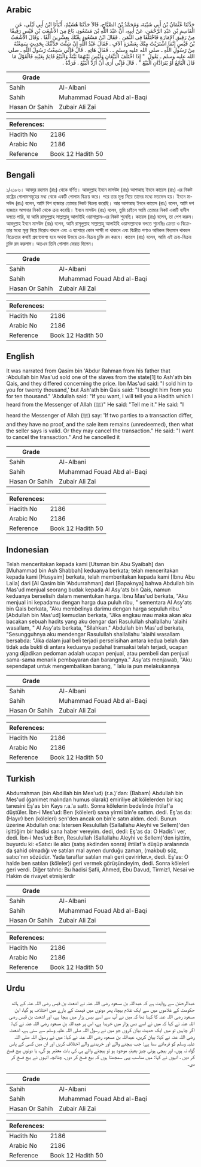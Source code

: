 ## Arabic


<div dir="rtl" lang="ar" style={{fontSize:'larger',backgroundColor:'#f8f9fa',padding:20}}>
حَدَّثَنَا عُثْمَانُ بْنُ أَبِي شَيْبَةَ، وَمُحَمَّدُ بْنُ الصَّبَّاحِ، قَالاَ حَدَّثَنَا هُشَيْمٌ، أَنْبَأَنَا ابْنُ أَبِي لَيْلَى، عَنِ الْقَاسِمِ بْنِ عَبْدِ الرَّحْمَنِ، عَنْ أَبِيهِ، أَنَّ عَبْدَ اللَّهِ بْنَ مَسْعُودٍ، بَاعَ مِنَ الأَشْعَثِ بْنِ قَيْسٍ رَقِيقًا مِنْ رَقِيقِ الإِمَارَةِ فَاخْتَلَفَا فِي الثَّمَنِ ‏.‏ فَقَالَ ابْنُ مَسْعُودٍ بِعْتُكَ بِعِشْرِينَ أَلْفًا ‏.‏ وَقَالَ الأَشْعَثُ بْنُ قَيْسٍ إِنَّمَا اشْتَرَيْتُ مِنْكَ بِعَشْرَةِ آلاَفٍ ‏.‏ فَقَالَ عَبْدُ اللَّهِ إِنْ شِئْتَ حَدَّثْتُكَ بِحَدِيثٍ سَمِعْتُهُ مِنْ رَسُولِ اللَّهِ ـ صلى الله عليه وسلم ـ ‏.‏ فَقَالَ هَاتِهِ ‏.‏ قَالَ فَإِنِّي سَمِعْتُ رَسُولَ اللَّهِ ـ صلى الله عليه وسلم ـ يَقُولُ ‏ "‏ إِذَا اخْتَلَفَ الْبَيِّعَانِ وَلَيْسَ بَيْنَهُمَا بَيِّنَةٌ وَالْبَيْعُ قَائِمٌ بِعَيْنِهِ فَالْقَوْلُ مَا قَالَ الْبَائِعُ أَوْ يَتَرَادَّانِ الْبَيْعَ ‏"‏ ‏.‏ قَالَ فَإِنِّي أَرَى أَنْ أَرُدَّ الْبَيْعَ ‏.‏ فَرَدَّهُ ‏.‏
</div>
<div style={{backgroundColor:'#f8f9fa',padding:20, marginBottom: 10}}><table> <thead> <tr> <th>Grade</th> <th></th> </tr> </thead> <tbody> <tr><td>Sahih</td><td>Al-Albani</td></tr><tr><td>Sahih</td><td>Muhammad Fouad Abd al-Baqi</td></tr><tr><td>Hasan Or Sahih</td><td>Zubair Ali Zai</td></tr></tbody></table><table> <thead> <tr> <th>References:</th> <th></th> </tr> </thead> <tbody><tr><td>Hadith No</td><td>2186</td></tr><tr><td>Arabic No</td><td>2186</td></tr><tr><td>Reference</td><td>Book 12 Hadith 50</td></tr></tbody></table></div>

## Bengali


<div dir="ltr" lang="bn" style={{fontSize:'larger',backgroundColor:'#f8f9fa',padding:20}}>
১/২১৮৬। আবদুর রহমান (রাঃ) থেকে বর্ণিত। আবদুল্লাহ ইবনে মাসউদ (রাঃ) আশআছ ইবনে কায়েস (রাঃ) এর নিকট রাষ্ট্রের গোলামসমূহের মধ্য থেকে একটি গোলাম বিক্রয় করে। পরে তার মূল্য নিয়ে তাদের মধ্যে মতভেদ হয়। ইবনে মাসউদ (রাঃ) বলেন, আমি বিশ হাজারে তোমার নিকট বিক্রয় করেছি। আর আশআছ ইবনে কায়েস (রাঃ) বলেন, আমি দশ হাজারে আপনার নিকট থেকে ক্রয় করেছি। ইবনে মাসউদ (রাঃ) বলেন, তুমি চাইলে আমি তোমার নিকট একটি হাদীস বলতে পারি, যা আমি রাসূলুল্লাহ সাল্লাল্লাহু আলাইহি ওয়াসাল্লাম-এর নিকট শুনেছি। কায়েস (রাঃ) বলেন, তা পেশ করুন। আবদুল্লাহ ইবনে মাসউদ (রাঃ) বলেন, আমি রাসূলুল্লাহ সাল্লাল্লাহু আলাইহি ওয়াসাল্লামকে বলতে শুনেছিঃ ক্রেতা ও বিক্রেতার মধ্যে মূল্য নিয়ে বিরোধ বাধলে এবং এ ব্যাপারে কোন সাক্ষী না থাকলে এবং বিক্রীত পণ্যও অবিকল বিদ্যমান থাকলে বিক্রেতার কথাই গ্রহণযোগ্য হবে অথবা উভয়ে ক্রয়-বিক্রয় চুক্তি রদ করবে। কায়েস (রাঃ) বলেন, আমি এই ক্রয়-বিক্রয় চুক্তি রদ করলাম। অতএব তিনি গোলাম ফেরত দিলেন।
</div>
<div style={{backgroundColor:'#f8f9fa',padding:20, marginBottom: 10}}><table> <thead> <tr> <th>Grade</th> <th></th> </tr> </thead> <tbody> <tr><td>Sahih</td><td>Al-Albani</td></tr><tr><td>Sahih</td><td>Muhammad Fouad Abd al-Baqi</td></tr><tr><td>Hasan Or Sahih</td><td>Zubair Ali Zai</td></tr></tbody></table><table> <thead> <tr> <th>References:</th> <th></th> </tr> </thead> <tbody><tr><td>Hadith No</td><td>2186</td></tr><tr><td>Arabic No</td><td>2186</td></tr><tr><td>Reference</td><td>Book 12 Hadith 50</td></tr></tbody></table></div>

## English


<div dir="ltr" lang="en" style={{fontSize:'larger',backgroundColor:'#f8f9fa',padding:20}}>
It was narrated from Qasim bin 'Abdur Rahman from his father that :Abdullah bin Mas'ud sold one of the slaves from the state[1] to Ash'ath bin Qais, and they differed concerning the price. Ibn Mas'ud said: "I sold him to you for twenty thousand,' but Ash'ath bin Qais said: "I bought him from you for ten thousand." 'Abdullah said: "If you want, I will tell you a Hadith which I heard from the Messenger of Allah (ﷺ)" He said: "Tell me it." He said: "I heard the Messenger of Allah (ﷺ) say: 'If two parties to a transaction differ, and they have no proof, and the sale item remains (unredeemed), then what the seller says is valid. Or they may cancel the transaction." He said: "I want to cancel the transaction." And he cancelled it
</div>
<div style={{backgroundColor:'#f8f9fa',padding:20, marginBottom: 10}}><table> <thead> <tr> <th>Grade</th> <th></th> </tr> </thead> <tbody> <tr><td>Sahih</td><td>Al-Albani</td></tr><tr><td>Sahih</td><td>Muhammad Fouad Abd al-Baqi</td></tr><tr><td>Hasan Or Sahih</td><td>Zubair Ali Zai</td></tr></tbody></table><table> <thead> <tr> <th>References:</th> <th></th> </tr> </thead> <tbody><tr><td>Hadith No</td><td>2186</td></tr><tr><td>Arabic No</td><td>2186</td></tr><tr><td>Reference</td><td>Book 12 Hadith 50</td></tr></tbody></table></div>

## Indonesian


<div dir="ltr" lang="id" style={{fontSize:'larger',backgroundColor:'#f8f9fa',padding:20}}>
Telah menceritakan kepada kami [Utsman bin Abu Syaibah] dan [Muhammad bin Ash Shabbah] keduanya berkata; telah menceritakan kepada kami [Husyaim] berkata, telah memberitakan kepada kami [Ibnu Abu Laila] dari [Al Qasim bin 'Abdurrahman] dari [Bapaknya] bahwa Abdullah bin Mas'ud menjual seorang budak kepada Al Asy'ats bin Qais, namun keduanya berselisih dalam menentukan harga. Ibnu Mas'ud berkata, "Aku menjual ini kepadamu dengan harga dua puluh ribu, " sementara Al Asy'ats bin Qais berkata, "Aku membelinya darimu dengan harga sepuluh ribu." [Abdullah bin Mas'ud] kemudian berkata, "Jika engkau mau maka akan aku bacakan sebuah hadits yang aku dengar dari Rasulullah shallallahu 'alaihi wasallam, " Al Asy'ats berkata, "Silahkan." Abdullah bin Mas'ud berkata, "Sesungguhnya aku mendengar Rasulullah shallallahu 'alaihi wasallam bersabda: "Jika dalam jual beli terjadi perselisihan antara kedua belah dan tidak ada bukti di antara keduanya padahal transaksi telah terjadi, ucapan yang dijadikan pedoman adalah ucapan penjual, atau pembeli dan penjual sama-sama menarik pembayaran dan barangnya." Asy'ats menjawab, "Aku sependapat untuk mengembalikan barang, " lalu ia pun melakukannya
</div>
<div style={{backgroundColor:'#f8f9fa',padding:20, marginBottom: 10}}><table> <thead> <tr> <th>Grade</th> <th></th> </tr> </thead> <tbody> <tr><td>Sahih</td><td>Al-Albani</td></tr><tr><td>Sahih</td><td>Muhammad Fouad Abd al-Baqi</td></tr><tr><td>Hasan Or Sahih</td><td>Zubair Ali Zai</td></tr></tbody></table><table> <thead> <tr> <th>References:</th> <th></th> </tr> </thead> <tbody><tr><td>Hadith No</td><td>2186</td></tr><tr><td>Arabic No</td><td>2186</td></tr><tr><td>Reference</td><td>Book 12 Hadith 50</td></tr></tbody></table></div>

## Turkish


<div dir="ltr" lang="tr" style={{fontSize:'larger',backgroundColor:'#f8f9fa',padding:20}}>
Abdurrahman (bin Abdillah bin Mes'ud) (r.a.)'dan: (Babam) Abdullah bin Mes'ud (ganimet malından humus olarak) emiriliye ait kölelerden bir kaç tanesini Eş'as bin Kays r.a.'a sattı. Sonra kölelerin bedelinde ihtilaf'a düştüler. İbn-i Mes'ud: Ben (köleleri) sana yirmi bin'e sattım. dedi. Eş'as da: (Hayır) ben (köleleri) sen'den ancak on bin'e satın aldım. dedi. Bunun üzerine Abdullah ona: İstersen Resulullah (Sallallahu Aleyhi ve Sellem)'den işittiğim bir hadisi sana haber vereyim. dedi, dedi: Eş'as da: O Hadis'i ver, dedi. İbn-i Mes'ud: Ben, Resulullah (Sallallahu Aleyhi ve Sellem)'den işittim, buyurdu ki: «Satıcı ile alıcı (satış akdinden sonra) ihtilaf'a düşüp aralarında da şahid olmadığı ve satılan mal aynen durduğu zaman, (makbul) söz, satıcı'nın sözüdür. Yada taraflar satılan malı geri çevirirler.», dedi. Eş'as: O halde ben satılan (köleler)i geri vermek görüşündeyim, dedi. Sonra köleleri geri verdi. Diğer tahric: Bu hadisi Şafii, Ahmed, Ebu Davud, Tirmiz1, Nesai ve Hakim de rivayet etmişlerdir
</div>
<div style={{backgroundColor:'#f8f9fa',padding:20, marginBottom: 10}}><table> <thead> <tr> <th>Grade</th> <th></th> </tr> </thead> <tbody> <tr><td>Sahih</td><td>Al-Albani</td></tr><tr><td>Sahih</td><td>Muhammad Fouad Abd al-Baqi</td></tr><tr><td>Hasan Or Sahih</td><td>Zubair Ali Zai</td></tr></tbody></table><table> <thead> <tr> <th>References:</th> <th></th> </tr> </thead> <tbody><tr><td>Hadith No</td><td>2186</td></tr><tr><td>Arabic No</td><td>2186</td></tr><tr><td>Reference</td><td>Book 12 Hadith 50</td></tr></tbody></table></div>

## Urdu


<div dir="rtl" lang="ur" style={{fontSize:'larger',backgroundColor:'#f8f9fa',padding:20}}>
عبدالرحمٰن سے روایت ہے کہ عبداللہ بن مسعود رضی اللہ عنہ نے اشعث بن قیس رضی اللہ عنہ کے ہاتھ حکومت کے غلاموں میں سے ایک غلام بیچا، پھر دونوں میں قیمت کے بارے میں اختلاف ہو گیا، ابن مسعود رضی اللہ عنہ کا کہنا تھا کہ میں نے آپ سے اسے بیس ہزار میں بیچا ہے، اور اشعث بن قیس رضی اللہ عنہ نے کہا کہ میں نے اسے دس ہزار میں خریدا ہے، اس پر عبداللہ بن مسعود رضی اللہ عنہ نے کہا: اگر چاہیں تو میں ایک حدیث بیان کروں جو میں نے رسول اللہ صلی اللہ علیہ وسلم سے سنی ہے، اشعث رضی اللہ عنہ نے کہا: بیان کریں، عبداللہ بن مسعود رضی اللہ عنہ نے کہا: میں نے رسول اللہ صلی اللہ علیہ وسلم کو فرماتے سنا ہے: جب بیچنے والے اور خریدنے والے اختلاف کریں اور ان میں کسی کے پاس گواہ نہ ہوں، اور بیچی ہوئی چیز بعینہٖ موجود ہو تو بیچنے والے ہی کی بات معتبر ہو گی، یا دونوں بیع فسخ کر دیں ، انہوں نے کہا: میں مناسب یہی سمجھتا ہوں کہ بیع فسخ کر دوں، چنانچہ انہوں نے بیع فسخ کر دی۔
</div>
<div style={{backgroundColor:'#f8f9fa',padding:20, marginBottom: 10}}><table> <thead> <tr> <th>Grade</th> <th></th> </tr> </thead> <tbody> <tr><td>Sahih</td><td>Al-Albani</td></tr><tr><td>Sahih</td><td>Muhammad Fouad Abd al-Baqi</td></tr><tr><td>Hasan Or Sahih</td><td>Zubair Ali Zai</td></tr></tbody></table><table> <thead> <tr> <th>References:</th> <th></th> </tr> </thead> <tbody><tr><td>Hadith No</td><td>2186</td></tr><tr><td>Arabic No</td><td>2186</td></tr><tr><td>Reference</td><td>Book 12 Hadith 50</td></tr></tbody></table></div>